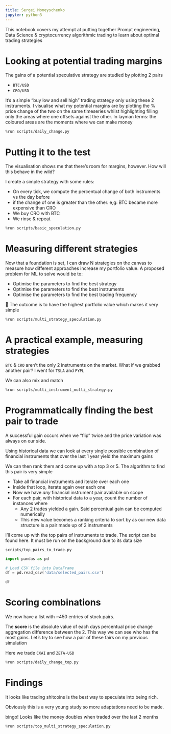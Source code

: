 ```yaml
---
title: Sergei Moneyschenko
jupyter: python3
---
```



This notebook covers my attempt at putting together Prompt engineering, Data Science & cryptocurrency algorithmic trading to learn about optimal trading strategies


# Looking at potential trading margins

The gains of a potential speculative strategy are studied by plotting 2 pairs

- `BTC/USD`
- `CRO/USD`

It's a simple "buy low and sell high" trading strategy only using these 2 instruments. I visualise what my potential margins are by plotting the % price change of the two on the same timeseries whilst highlighting filling only the areas where one offsets against the other. In layman terms: the coloured areas are the moments where we can make money

```python
%run scripts/daily_change.py
```

# Putting it to the test

The visualisation shows me that there's room for margins, however. How will this behave in the wild?

I create a simple strategy with some rules:

- On every tick, we compute the percentual change of both instruments vs the day before
- if the change of one is greater than the other. e,g: BTC became more expensive than CRO
- We buy CRO with BTC
- We rinse & repeat

```python
%run scripts/basic_speculation.py
```


# Measuring different strategies

Now that a foundation is set, I can draw N strategies on the canvas to measure how different approaches increase my portfolio value. A proposed problem for ML to solve would be to:

- Optimise the parameters to find the best strategy
- Optimise the parameters to find the best instruments
- Optimise the parameters to find the best trading frequency

 🌟 The outcome is to have the highest portfolio value which makes it very simple

```python
%run scripts/multi_strategy_speculation.py
```

# A practical example, measuring strategies

`BTC` & `CRO` aren't the only 2 instruments on the market. What if we grabbed another pair? I went for `TSLA` and `PYPL`

We can also mix and match

```python
%run scripts/multi_instrument_multi_strategy.py
```

# Programmatically finding the best pair to trade

A successful gain occurs when we "flip" twice and the price variation was always on our side.

Using historical data we can look at every single possible combination of financial instruments that over the last 1 year yield the maximum gains

We can then rank them and come up with a top 3 or 5. The algorithm to find this pair is very simple

- Take all financial instruments and iterate over each one
- Inside that loop, iterate again over each one
- Now we have *any* financial instrument pair available on scope
- For each pair, with historical data to a year, count the number of instances where
  - Any 2 trades yielded a gain. Said percentual gain can be computed numerically
  - This new value becomes a ranking criteria to sort by as our new data structure is a pair made up of 2 instruments
 
I'll come up with the top pairs of instruments to trade. The script can be found here. It must be run on the background due to its data size

```
scripts/top_pairs_to_trade.py
```

```python
import pandas as pd

# Load CSV file into DataFrame
df = pd.read_csv('data/selected_pairs.csv')

df
```

# Scoring combinations

We now have a list with ~450 entries of stock pairs.

The **score** is the absolute value of each days percentual price change aggregation difference between the 2. This way we can see who has the most gains. Let's try to see how a pair of these fairs on my previous simulation

Here we trade `CXAI` and `ZETA-USD`

```python
%run scripts/daily_change_top.py
```

# Findings

It looks like trading shitcoins is the best way to speculate into being rich. 

Obviously this is a very young study so more adaptations need to be made.

bingo! Looks like the money doubles when traded over the last 2 months

```python
%run scripts/top_multi_strategy_speculation.py
```


